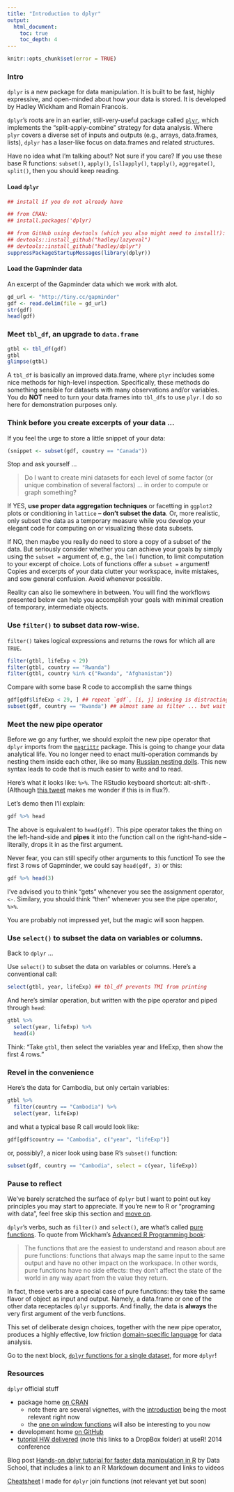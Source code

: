 ```yaml
---
title: "Introduction to dplyr"
output:
  html_document:
    toc: true
    toc_depth: 4
---
```


```r
knitr::opts_chunk$set(error = TRUE)
```

### Intro

`dplyr` is a new package for data manipulation. It is built to be fast, highly expressive, and open-minded about how your data is stored. It is developed by Hadley Wickham and Romain Francois.

`dplyr`'s roots are in an earlier, still-very-useful package called [`plyr`](http://plyr.had.co.nz), which implements the "split-apply-combine" strategy for data analysis. Where `plyr` covers a diverse set of inputs and outputs (e.g., arrays, data.frames, lists), `dplyr` has a laser-like focus on data.frames and related structures.

Have no idea what I'm talking about? Not sure if you care? If you use these base R functions: `subset()`, `apply()`, `[sl]apply()`, `tapply()`, `aggregate()`, `split()`, then you should keep reading.

#### Load `dplyr`

```r
## install if you do not already have

## from CRAN:
## install.packages('dplyr)

## from GitHub using devtools (which you also might need to install!):
## devtools::install_github("hadley/lazyeval")
## devtools::install_github("hadley/dplyr")
suppressPackageStartupMessages(library(dplyr))
```

#### Load the Gapminder data

An excerpt of the Gapminder data which we work with alot.

```r
gd_url <- "http://tiny.cc/gapminder"
gdf <- read.delim(file = gd_url)
str(gdf)
head(gdf)
```

### Meet `tbl_df`, an upgrade to `data.frame`

```r
gtbl <- tbl_df(gdf)
gtbl
glimpse(gtbl)
```

A `tbl_df` is basically an improved data.frame, where `plyr` includes some nice methods for high-level inspection. Specifically, these methods do something sensible for datasets with many observations and/or variables. You do __NOT__ need to turn your data.frames into `tbl_df`s to use `plyr`. I do so here for demonstration purposes only.

### Think before you create excerpts of your data ...

If you feel the urge to store a little snippet of your data:

```r
(snippet <- subset(gdf, country == "Canada"))
```

Stop and ask yourself ...

> Do I want to create mini datasets for each level of some factor (or unique combination of several factors) ... in order to compute or graph something?  

If YES, __use proper data aggregation techniques__ or facetting in `ggplot2` plots or conditioning in `lattice` -- __don’t subset the data__. Or, more realistic, only subset the data as a temporary measure while you develop your elegant code for computing on or visualizing these data subsets.

If NO, then maybe you really do need to store a copy of a subset of the data. But seriously consider whether you can achieve your goals by simply using the `subset =` argument of, e.g., the `lm()` function, to limit computation to your excerpt of choice. Lots of functions offer a `subset =` argument! Copies and excerpts of your data clutter your workspace, invite mistakes, and sow general confusion. Avoid whenever possible.

Reality can also lie somewhere in between. You will find the workflows presented below can help you accomplish your goals with minimal creation of temporary, intermediate objects.

### Use `filter()` to subset data row-wise.

`filter()` takes logical expressions and returns the rows for which all are `TRUE`.

```r
filter(gtbl, lifeExp < 29)
filter(gtbl, country == "Rwanda")
filter(gtbl, country %in% c("Rwanda", "Afghanistan"))
```

Compare with some base R code to accomplish the same things
```r
gdf[gdf$lifeExp < 29, ] ## repeat `gdf`, [i, j] indexing is distracting
subset(gdf, country == "Rwanda") ## almost same as filter ... but wait ...
```

### Meet the new pipe operator

Before we go any further, we should exploit the new pipe operator that `dplyr` imports from the [`magrittr`](https://github.com/smbache/magrittr) package. This is going to change your data analytical life. You no longer need to enact multi-operation commands by nesting them inside each other, like so many [Russian nesting dolls](http://blogue.us/wp-content/uploads/2009/07/Unknown-21.jpeg). This new syntax leads to code that is much easier to write and to read.

Here's what it looks like: `%>%`. The RStudio keyboard shortcut: alt-shift-. (Although [this tweet](https://twitter.com/rstudiotips/status/514094879316525058) makes me wonder if this is in flux?).

Let's demo then I'll explain:

```r
gdf %>% head
```

The above is equivalent to `head(gdf)`. This pipe operator takes the thing on the left-hand-side and __pipes__ it into the function call on the right-hand-side -- literally, drops it in as the first argument.

Never fear, you can still specify other arguments to this function! To see the first 3 rows of Gapminder, we could say `head(gdf, 3)` or this:

```r
gdf %>% head(3)
```

I've advised you to think "gets" whenever you see the assignment operator, `<-`. Similary, you should think "then" whenever you see the pipe operator, `%>%`.

You are probably not impressed yet, but the magic will soon happen.

### Use `select()` to subset the data on variables or columns.

Back to `dplyr` ...

Use `select()` to subset the data on variables or columns. Here's a conventional call:

```r
select(gtbl, year, lifeExp) ## tbl_df prevents TMI from printing
```

And here's similar operation, but written with the pipe operator and piped through `head`:
```r
gtbl %>%
  select(year, lifeExp) %>%
  head(4)
```

Think: "Take `gtbl`, then select the variables year and lifeExp, then show the first 4 rows."

### Revel in the convenience

Here's the data for Cambodia, but only certain variables:

```r
gtbl %>%
  filter(country == "Cambodia") %>%
  select(year, lifeExp)
```

and what a typical base R call would look like:

```r
gdf[gdf$country == "Cambodia", c("year", "lifeExp")]
```

or, possibly?, a nicer look using base R's `subset()` function:

```r
subset(gdf, country == "Cambodia", select = c(year, lifeExp))
```

### Pause to reflect

We've barely scratched the surface of `dplyr` but I want to point out key principles you may start to appreciate. If you're new to R or "programing with data", feel free skip this section and [move on](block010_dplyr-end-single-table.html).

`dplyr`'s verbs, such as `filter()` and `select()`, are what's called [pure functions](http://en.wikipedia.org/wiki/Pure_function). To quote from Wickham's [Advanced R Programming book](http://adv-r.had.co.nz/Functions.html):

> The functions that are the easiest to understand and reason about are pure functions: functions that always map the same input to the same output and have no other impact on the workspace. In other words, pure functions have no side effects: they don’t affect the state of the world in any way apart from the value they return.

In fact, these verbs are a special case of pure functions: they take the same flavor of object as input and output. Namely, a data.frame or one of the other data receptacles `dplyr` supports. And finally, the data is __always__ the very first argument of the verb functions.

This set of deliberate design choices, together with the new pipe operator, produces a highly effective, low friction [domain-specific language](http://adv-r.had.co.nz/dsl.html) for data analysis.

Go to the next block, [`dplyr` functions for a single dataset](block010_dplyr-end-single-table.html), for more `dplyr`!

### Resources

`dplyr` official stuff

  * package home [on CRAN](http://cran.r-project.org/web/packages/dplyr/index.html)
    - note there are several vignettes, with the [introduction](http://cran.r-project.org/web/packages/dplyr/vignettes/introduction.html) being the most relevant right now
    - the [one on window functions](http://cran.rstudio.com/web/packages/dplyr/vignettes/window-functions.html) will also be interesting to you now
  * development home [on GitHub](https://github.com/hadley/dplyr)
  * [tutorial HW delivered](https://www.dropbox.com/sh/i8qnluwmuieicxc/AAAgt9tIKoIm7WZKIyK25lh6a) (note this links to a DropBox folder) at useR! 2014 conference

Blog post [Hands-on dplyr tutorial for faster data manipulation in R](http://www.dataschool.io/dplyr-tutorial-for-faster-data-manipulation-in-r/) by Data School, that includes a link to an R Markdown document and links to videos

[Cheatsheet](http://stat545-ubc.github.io/bit001_dplyr-cheatsheet.html) I made for `dplyr` join functions (not relevant yet but soon)